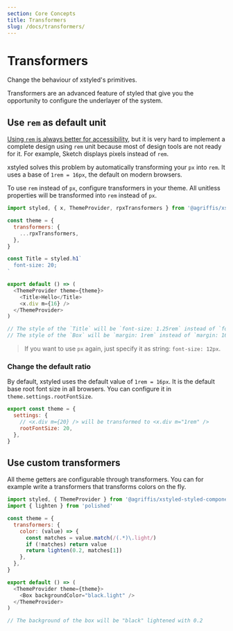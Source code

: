 ```yaml
---
section: Core Concepts
title: Transformers
slug: /docs/transformers/
---
```


# Transformers

Change the behaviour of xstyled's primitives.

<carbon-ad />

Transformers are an advanced feature of styled that give you the opportunity to configure the underlayer of the system.

## Use `rem` as default unit

[Using `rem` is always better for accessibility](https://engageinteractive.co.uk/blog/em-vs-rem-vs-px), but it is very hard to implement a complete design using `rem` unit because most of design tools are not ready for it. For example, Sketch displays pixels instead of `rem`.

xstyled solves this problem by automatically transforming your `px` into `rem`. It uses a base of `1rem = 16px`, the default on modern browsers.

To use `rem` instead of `px`, configure transformers in your theme. All unitless properties will be transformed into `rem` instead of `px`.

```js
import styled, { x, ThemeProvider, rpxTransformers } from '@agriffis/xstyled-...'

const theme = {
  transformers: {
    ...rpxTransformers,
  },
}

const Title = styled.h1`
  font-size: 20;
`

export default () => (
  <ThemeProvider theme={theme}>
    <Title>Hello</Title>
    <x.div m={16} />
  </ThemeProvider>
)

// The style of the `Title` will be `font-size: 1.25rem` instead of `font-size: 20px`.
// The style of the `Box` will be `margin: 1rem` instead of `margin: 16px`.
```

> If you want to use `px` again, just specify it as string: `font-size: 12px`.

### Change the default ratio

By default, xstyled uses the default value of `1rem = 16px`. It is the default base root font size in all browsers. You can configure it in `theme.settings.rootFontSize`.

```js
export const theme = {
  settings: {
    // <x.div m={20} /> will be transformed to <x.div m="1rem" />
    rootFontSize: 20,
  },
}
```

## Use custom transformers

All theme getters are configurable through transformers. You can for example write a transformers that transforms colors on the fly.

```js
import styled, { ThemeProvider } from '@agriffis/xstyled-styled-components'
import { lighten } from 'polished'

const theme = {
  transformers: {
    color: (value) => {
      const matches = value.match(/(.*)\.light/)
      if (!matches) return value
      return lighten(0.2, matches[1])
    },
  },
}

export default () => (
  <ThemeProvider theme={theme}>
    <Box backgroundColor="black.light" />
  </ThemeProvider>
)

// The background of the box will be "black" lightened with 0.2
```
